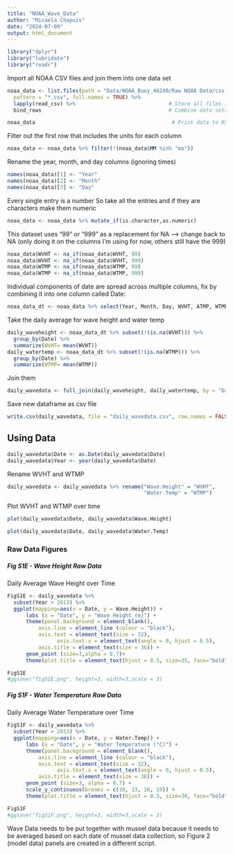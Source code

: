 ```yaml
---
title: "NOAA_Wave_Data"
author: "Micaela Chapuis"
date: "2024-07-09"
output: html_document
---
```


```r
library("dplyr")
library("lubridate")                                 
library("readr")
```


Import all NOAA CSV files and join them into one data set
```r
noaa_data <- list.files(path = "Data/NOAA_Buoy_46240/Raw NOAA Data/csv files",  # Identify all CSV files in the folder 
  pattern = "*.csv", full.names = TRUE) %>% 
  lapply(read_csv) %>%                              # Store all files in list
  bind_rows                                         # Combine data sets into one data set 

noaa_data                                            # Print data to RStudio console
```


Filter out the first row that includes the units for each column
```r
noaa_data <- noaa_data %>% filter(!(noaa_data$MM %in% "mo"))
```


Rename the year, month, and day columns (ignoring times)
```r
names(noaa_data)[1] <- "Year"
names(noaa_data)[2] <- "Month"
names(noaa_data)[3] <- "Day"
```


Every single entry is a number
So take all the entries and if they are characters make them numeric
```r
noaa_data <- noaa_data %>% mutate_if(is.character,as.numeric)
```


This dataset uses "99" or "999" as a replacement for NA --> change back to NA (only doing it on the columns I'm using for now, others still have the 999)
```r
noaa_data$WVHT <- na_if(noaa_data$WVHT, 99)
noaa_data$WVHT <- na_if(noaa_data$WVHT, 999) 
noaa_data$WTMP <- na_if(noaa_data$WTMP, 99)
noaa_data$WTMP <- na_if(noaa_data$WTMP, 999)  
```


Individual components of date are spread across multiple columns, fix by combining it into one column called Date: 
```r
noaa_data_dt <- noaa_data %>% select(Year, Month, Day, WVHT, ATMP, WTMP) %>% mutate(Date = make_date(Year, Month, Day))
```


Take the daily average for wave height and water temp
```r
daily_waveheight <- noaa_data_dt %>% subset(!(is.na(WVHT))) %>%
  group_by(Date) %>%
  summarize(WVHT= mean(WVHT))
daily_watertemp <- noaa_data_dt %>% subset(!(is.na(WTMP))) %>% 
  group_by(Date) %>%
  summarize(WTMP= mean(WTMP))
```


Join them
```r
daily_wavedata <- full_join(daily_waveheight, daily_watertemp, by = "Date")
```


Save new dataframe as csv file
```r
write.csv(daily_wavedata, file = "daily_wavedata.csv", row.names = FALSE)
```

## Using Data
```r
daily_wavedata$Date <- as.Date(daily_wavedata$Date)
daily_wavedata$Year <- year(daily_wavedata$Date)
```

Rename WVHT and WTMP
```r
daily_wavedata <- daily_wavedata %>% rename("Wave.Height" = "WVHT",
                                            "Water.Temp" = "WTMP")
```

Plot WVHT and WTMP over time
```r
plot(daily_wavedata$Date, daily_wavedata$Wave.Height)

plot(daily_wavedata$Date, daily_wavedata$Water.Temp)
```
### Raw Data Figures

##### Fig S1E - Wave Height Raw Data
Daily Average Wave Height over Time
```r
FigS1E <- daily_wavedata %>% 
  subset(Year > 2013) %>%
  ggplot(mapping=aes(x = Date, y = Wave.Height)) + 
      labs (x = "Date", y = "Wave Height (m)") +  
      theme(panel.background = element_blank(), 
          axis.line = element_line (colour = "black"), 
          axis.text = element_text(size = 32),
                axis.text.x = element_text(angle = 0, hjust = 0.5),
          axis.title = element_text(size = 36)) + 
      geom_point (size=3,alpha = 0.7)+ 
      theme(plot.title = element_text(hjust = 0.5, size=35, face="bold"))

FigS1E
#ggsave("figS1E.png", height=3, width=3,scale = 3)
```
##### Fig S1F - Water Temperature Raw Data
Daily Average Water Temperature over Time

```r
FigS1F <- daily_wavedata %>% 
  subset(Year > 2013) %>%
  ggplot(mapping=aes(x = Date, y = Water.Temp)) + 
      labs (x = "Date", y = "Water Temperature (°C)") + 
      theme(panel.background = element_blank(), 
          axis.line = element_line (colour = "black"), 
          axis.text = element_text(size = 32),
                axis.text.x = element_text(angle = 0, hjust = 0.5),
          axis.title = element_text(size = 36)) + 
      geom_point (size=3, alpha = 0.7) + 
      scale_y_continuous(breaks = c(10, 13, 16, 19)) +
      theme(plot.title = element_text(hjust = 0.5, size=30, face="bold"))

FigS1F
#ggsave("figS1F.png", height=3, width=3,scale = 3)
```

Wave Data needs to be put together with mussel data because it needs to be averaged based on each date of mussel data collection, so Figure 2 (model data) panels are created in a different script.